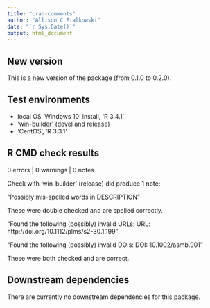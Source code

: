 ```yaml
---
title: "cran-comments"
author: "Allison C Fialkowski"
date: "`r Sys.Date()`"
output: html_document
---
```


## New version
This is a new version of the package (from 0.1.0 to 0.2.0).

## Test environments
* local OS 'Windows 10' install, 'R 3.4.1'
* 'win-builder' (devel and release)
* 'CentOS', 'R 3.3.1'

## R CMD check results

0 errors | 0 warnings | 0 notes

Check with 'win-builder' (release) did produce 1 note:

"Possibly mis-spelled words in DESCRIPTION"

These were double checked and are spelled correctly.

"Found the following (possibly) invalid URLs:
  URL: http://doi.org/10.1112/plms/s2-30.1.199"

"Found the following (possibly) invalid DOIs:
  DOI: 10.1002/asmb.901"

These were both checked and are correct.

## Downstream dependencies

There are currently no downstream dependencies for this package.
